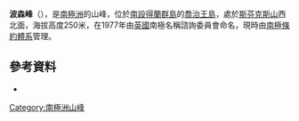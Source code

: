 {{coord|62|11|S|58|28|W|display=title}}

'''波森峰'''（{{lang-en|Pawson Peak}}），是[[南極洲|南極洲]]的山峰，位於[[南設得蘭群島|南設得蘭群島]]的[[喬治王島|喬治王島]]，處於[[斯芬克斯山_(喬治王島)|斯芬克斯山]]西北面，海拔高度250米，在1977年由[[英國|英國]]南極名稱諮詢委員會命名，現時由[[南極條約體系|南極條約體系]]管理。

==參考資料==
*{{usgs-gazetteer}}

{{Antarctica-geo-stub}}
[[Category:南極洲山峰|Category:南極洲山峰]]